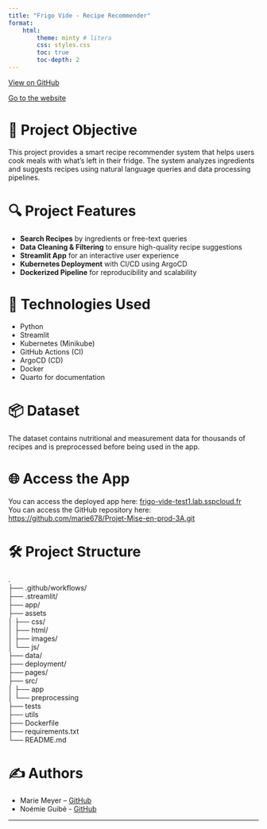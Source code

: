 ```yaml
---
title: "Frigo Vide - Recipe Recommender"
format:
    html:
        theme: minty # litera
        css: styles.css
        toc: true
        toc-depth: 2
---
```


[View on GitHub](https://github.com/marie678/Projet-Mise-en-prod-3A.git){.btn .btn-primary}

::: {.text-center .mb-4}
<a href="https://frigo-vide-test1.lab.sspcloud.fr" target="_blank" class="btn btn-dark">Go to the website</a>
:::



# 🎯 Project Objective

This project provides a smart recipe recommender system that helps users cook meals with what's left in their fridge. The system analyzes ingredients and suggests recipes using natural language queries and data processing pipelines.


# 🔍 Project Features

- **Search Recipes** by ingredients or free-text queries
- **Data Cleaning & Filtering** to ensure high-quality recipe suggestions
- **Streamlit App** for an interactive user experience
- **Kubernetes Deployment** with CI/CD using ArgoCD
- **Dockerized Pipeline** for reproducibility and scalability

# 🚀 Technologies Used

- Python
- Streamlit
- Kubernetes (Minikube)
- GitHub Actions (CI)
- ArgoCD (CD)
- Docker
- Quarto for documentation

# 📦 Dataset

The dataset contains nutritional and measurement data for thousands of recipes and is preprocessed before being used in the app.

# 🌐 Access the App

You can access the deployed app here: [frigo-vide-test1.lab.sspcloud.fr](https://frigo-vide-test1.lab.sspcloud.fr) \
You can access the GitHub repository here: [https://github.com/marie678/Projet-Mise-en-prod-3A.git](https://github.com/marie678/Projet-Mise-en-prod-3A.git)

# 🛠️ Project Structure

. \
├── .github/workflows/ \
├── .streamlit/ \
├── app/ \
├── assets \
│    ├── css/ \
│    ├── html/ \
│    ├── images/ \
│    └── js/ \
├── data/ \
├── deployment/ \
├── pages/ \
├── src/ \
│    ├── app \
│    └── preprocessing \
├── tests \
├── utils \
├── Dockerfile \
├── requirements.txt \
└── README.md

# ✍️ Authors

- Marie Meyer – [GitHub](https://github.com/marie678)
- Noémie Guibé - [GitHub](https://github.com/nguibe)

---
